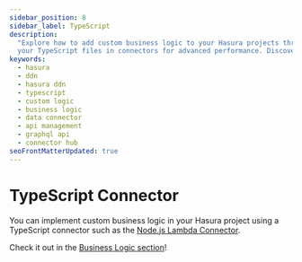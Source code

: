 ```yaml
---
sidebar_position: 8
sidebar_label: TypeScript
description:
  "Explore how to add custom business logic to your Hasura projects through the TypeScript data connector. Integrate
  your TypeScript files in connectors for advanced performance. Discover more at the official Hasura Connector Hub."
keywords:
  - hasura
  - ddn
  - hasura ddn
  - typescript
  - custom logic
  - business logic
  - data connector
  - api management
  - graphql api
  - connector hub
seoFrontMatterUpdated: true
---
```


# TypeScript Connector

You can implement custom business logic in your Hasura project using a TypeScript connector such as the
[Node.js Lambda Connector](https://github.com/hasura/ndc-nodejs-lambda).

Check it out in the [Business Logic section](/business-logic/typescript.mdx)!
